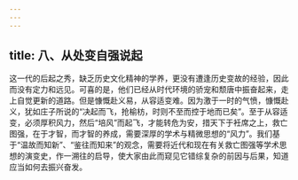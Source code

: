 ```yaml
---
---
---
```

title: 八、从处变自强说起
---




这一代的后起之秀，缺乏历史文化精神的学养，更没有遭逢历史变故的经验，因此而没有定力和远见。可喜的是，他们已经从时代环境的骄宠和颓唐中振奋起来，走上自觉更新的道路。但是慷慨赴义易，从容适变难。因为激于一时的气愤，慷慨赴义，犹如庄子所说的“决起而飞，抢榆枋，时则不至而控于地而已矣”。至于从容适变，必须厚积风力，然后“培风”而起飞，才能转危为安，措天下于衽席之上，救亡图强，在于才智，而才智的养成，需要深厚的学术与精微思想的“风力”。我们基于“温故而知新”、“鉴往而知来”的观念，需要将近代和现在有关救亡图强等学术思想的演变史，作一溯往的启导，使大家由此而窥见它错综复杂的前因与后果，知道应当如何去振兴奋发。